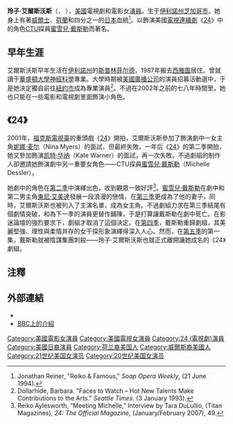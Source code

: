 {{noteTA
|T=zh:艾高·莉絲禾芙; zh-tw:玲子·艾爾斯沃斯; zh-hk:艾高·莉絲禾芙; zh-cn:蕾可·艾尔丝沃斯;
|1=zh-tw:玲子·艾爾斯沃斯; zh-hk:艾高·莉絲禾芙; zh-cn:蕾可·艾尔丝沃斯;
}}
{{Infobox entertainer
| name = 玲子·艾爾斯沃斯<br>Reiko Aylesworth
| type = 女演員
| image = Reiko aylesworth.jpeg
| imagesize = 
| caption =
| birthname = Reiko Aylesworth
| birthdate = {{birth date and age|1972|12|9}}
| location = {{USA}}[[伊利諾州|伊利諾州]][[芝加哥|芝加哥]]
| deathdate =
| deathplace =
| yearsactive = 1993年至今
| homepage = 
| academyawards =
| emmyawards = 
| goldenglobeawards = 
| spouse = 
| imdb = 0043855
}}
'''玲子·艾爾斯沃斯'''（{{lang-en|Reiko Aylesworth}}，{{bd|1972年|12月9日|catIdx=A}} ），[[美國|美國]]電視劇和電影女[[演員|演員]]。生于[[伊利諾州|伊利諾州]][[芝加哥市|芝加哥市]]。她身上有著[[威爾士|威爾士]]、[[荷蘭|荷蘭]]和四分之一的[[日本|日本]]血統<ref>Jonathan Reiner, "Reiko & Famous," ''Soap Opera Weekly'', (21 June 1994).</ref>。以飾演美國[[電視連續劇|電視連續劇]]《[[24_(美國電視劇)|24]]》中的角色[[CTU|CTU]]探員[[蜜雪兒·戴斯勒|蜜雪兒·戴斯勒]]而著名。

==早年生涯==
艾爾斯沃斯早年生活在[[伊利諾州|伊利諾州]]的[[斯普林菲尔德_(伊利诺州)|斯普林菲尔德]]，1987年搬去[[西雅圖|西雅圖]]居住。曾就讀于[[華盛頓大學|華盛頓大學]][[神經科學|神經科學]]專業。大學時期被[[美國廣播公司|美國廣播公司]]的演員招募活動選中，于是她決定獨自前往[[紐約市|紐約市]]成為專業演員<ref>Dollarhide, Barbara. "Faces to Watch – Hot New Talents Make Contributions to the Arts." ''Seattle Times''. (3 January 1993).</ref>。不過在2002年之前的七八年時間里，她也只能在一些電影和電視劇里面飾演小角色。

==《24》==
2001年，[[福克斯電視臺|福克斯電視臺]]的重頭戲《[[24_(美國電視劇)|24]]》開拍，艾爾斯沃斯參加了飾演劇中一女主角[[妮娜·麦尔|妮娜·麦尔]]（Nina Myers）的面試，但最終失敗。一年后《[[24_(美國電視劇)|24]]》的第二季開拍，她又參加飾演[[凯特·华纳|凯特·华纳]]（Kate Warner）的面試，再一次失敗。不過劇組的制作人卻邀請她飾演劇中另一重要女角色——CTU探員[[蜜雪兒·戴斯勒|蜜雪兒·戴斯勒]]（Michelle Dessler）。

她劇中的角色在[[24_(第二季)|第二季]]中演繹出色，收到觀眾一致好評<ref>Reiko Aylesworth, “Meeting Michelle,” Interview by Tara DuLullio, (Titan Magazines), ''24: The Official Magazine'', (January/February 2007), 49.</ref>。[[蜜雪兒·戴斯勒|蜜雪兒·戴斯勒]]在劇中和第二男主角[[東尼·艾美達|東尼·艾美達]]發展一段浪漫的戀情，在[[24_(第三季)|第三季]]更成為了他的妻子，同時，艾爾斯沃斯也被列入了主演名單，成為女主角。不過劇組力求在第三季結尾有個劇情突破，和為下一季的演員更替作鋪陳，于是打算讓戴斯勒在劇中死亡。在影迷論壇的強烈要求下，劇組才取消了這個決定。在[[24_(第四季)|第四季]]，戴斯勒重歸劇組，其美麗堅強、理性與柔情并存的女干探形象演繹得深入人心。然而，在[[24_(第五季)|第五季]]的第一集，戴斯勒就被陰謀集團刺殺——玲子·艾爾斯沃斯也就正式離開讓她成名的《24》劇組。

==注釋==
<references/>

==外部連結==
*{{imdb name|id=0043855|name=玲子·艾爾斯沃斯}}
*[http://www.bbc.co.uk/drama/faces/reiko_aylesworth.shtml BBC上的介紹] {{Wayback|url=http://www.bbc.co.uk/drama/faces/reiko_aylesworth.shtml |date=20111228145600 }}

{{Authority control}}
{{DEFAULTSORT:Aylesworth, Reiko}}

[[Category:美國電影女演員|Category:美國電影女演員]]
[[Category:美國電視女演員|Category:美國電視女演員]]
[[Category:24_(電視劇)演員|Category:24 (電視劇)演員]]
[[Category:美國日裔演員|Category:美國日裔演員]]
[[Category:荷兰裔美国人|Category:荷兰裔美国人]]
[[Category:威爾斯裔美國人|Category:威爾斯裔美國人]]
[[Category:21世纪美国女演员|Category:21世纪美国女演员]]
[[Category:20世纪美国女演员|Category:20世纪美国女演员]]